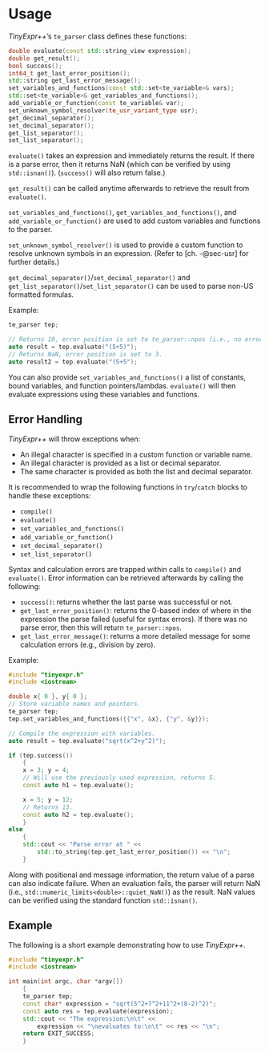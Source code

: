 # Usage

*TinyExpr++*'s `te_parser` class defines these functions:

```.cpp
double evaluate(const std::string_view expression);
double get_result();
bool success();
int64_t get_last_error_position();
std::string get_last_error_message();
set_variables_and_functions(const std::set<te_variable>& vars);
std::set<te_variable>& get_variables_and_functions();
add_variable_or_function(const te_variable& var);
set_unknown_symbol_resolver(te_usr_variant_type usr);
get_decimal_separator();
set_decimal_separator();
get_list_separator();
set_list_separator();
```

`evaluate()` takes an expression and immediately returns the result. If there
is a parse error, then it returns NaN (which can be verified by using `std::isnan()`). (`success()` will also return false.)

`get_result()` can be called anytime afterwards to retrieve the result from `evaluate()`.

`set_variables_and_functions()`, `get_variables_and_functions()`, and `add_variable_or_function()` are used
to add custom variables and functions to the parser.

`set_unknown_symbol_resolver()` is used to provide a custom function to resolve unknown symbols in an expression.
(Refer to [ch. -@sec-usr] for further details.)

`get_decimal_separator()`/`set_decimal_separator()` and
`get_list_separator()`/`set_list_separator()` can be used to parse non-US formatted formulas.

Example:

```.cpp
te_parser tep;

// Returns 10, error position is set to te_parser::npos (i.e., no error).
auto result = tep.evaluate("(5+5)");
// Returns NaN, error position is set to 3.
auto result2 = tep.evaluate("(5+5");
```

You can also provide `set_variables_and_functions()` a list of constants, bound variables, and function pointers/lambdas. `evaluate()` will then evaluate expressions using these variables and functions.

## Error Handling {-}

*TinyExpr++* will throw exceptions\index{exceptions} when:

- An illegal character is specified in a custom function or variable name.
- An illegal character is provided as a list or decimal separator.
- The same character is provided as both the list and decimal separator.

It is recommended to wrap the following functions in `try`/`catch` blocks to handle
these exceptions:

- `compile()`
- `evaluate()`
- `set_variables_and_functions()`
- `add_variable_or_function()`
- `set_decimal_separator()`
- `set_list_separator()`

Syntax and calculation errors are trapped within calls to `compile()` and `evaluate()`. Error information can be retrieved afterwards by calling the following:

- `success()`: returns whether the last parse was successful or not.
- `get_last_error_position()`: returns the 0-based index of where in the
expression the parse failed (useful for syntax errors).
If there was no parse error, then this will return `te_parser::npos`.
- `get_last_error_message()`: returns a more detailed message for some calculation errors (e.g., division by zero).

::: {.minipage data-latex="{\textwidth}"}
Example:

```.cpp
#include "tinyexpr.h"
#include <iostream>

double x{ 0 }, y{ 0 };
// Store variable names and pointers.
te_parser tep;
tep.set_variables_and_functions({{"x", &x}, {"y", &y}});

// Compile the expression with variables.
auto result = tep.evaluate("sqrt(x^2+y^2)");

if (tep.success())
    {
    x = 3; y = 4;
    // Will use the previously used expression, returns 5.
    const auto h1 = tep.evaluate();

    x = 5; y = 12;
    // Returns 13.
    const auto h2 = tep.evaluate();
    }
else
    {
    std::cout << "Parse error at " <<
        std::to_string(tep.get_last_error_position()) << "\n";
    }
```
:::

Along with positional and message information, the return value\index{results!evaluating failed} of a parse can also indicate failure.
When an evaluation fails, the parser will return NaN (i.e., `std::numeric_limits<double>::quiet_NaN()`) as the result.
NaN values can be verified using the standard function `std::isnan()`.

## Example {-}

The following is a short example demonstrating how to use *TinyExpr++*.

```.cpp
#include "tinyexpr.h"
#include <iostream>

int main(int argc, char *argv[])
    {
    te_parser tep;
    const char* expression = "sqrt(5^2+7^2+11^2+(8-2)^2)";
    const auto res = tep.evaluate(expression);
    std::cout << "The expression:\n\t" <<
        expression << "\nevaluates to:\n\t" << res << "\n";
    return EXIT_SUCCESS;
    }
```
